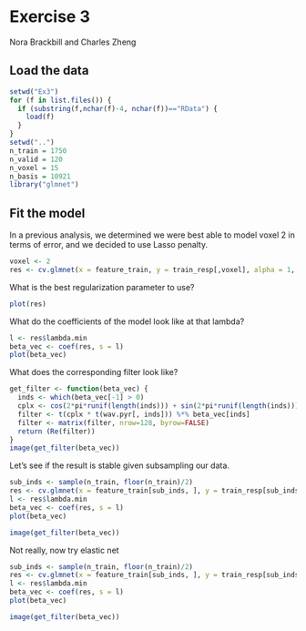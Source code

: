 Exercise 3
========================================================
Nora Brackbill and Charles Zheng

## Load the data

```r
setwd("Ex3")
for (f in list.files()) {
  if (substring(f,nchar(f)-4, nchar(f))=="RData") {
    load(f)
  }
}
setwd("..")
n_train = 1750
n_valid = 120
n_voxel = 15
n_basis = 10921
library("glmnet")
```

## Fit the model

In a previous analysis,
we determined we were best able to model voxel 2 in terms of error,
and we decided to use Lasso penalty.

```r
voxel <- 2
res <- cv.glmnet(x = feature_train, y = train_resp[,voxel], alpha = 1, type.measure="mse")
```

What is the best regularization parameter to use?

```r
plot(res)
```

What do the coefficients of the model look like at that lambda?

```r
l <- res$lambda.min
beta_vec <- coef(res, s = l)
plot(beta_vec)
```

What does the corresponding filter look like?
```r
get_filter <- function(beta_vec) {
  inds <- which(beta_vec[-1] > 0)
  cplx <- cos(2*pi*runif(length(inds))) + sin(2*pi*runif(length(inds)))
  filter <- t(cplx * t(wav.pyr[, inds])) %*% beta_vec[inds]
  filter <- matrix(filter, nrow=128, byrow=FALSE)
  return (Re(filter))
}
image(get_filter(beta_vec))
```


Let's see if the result is stable given subsampling our data.

```r
sub_inds <- sample(n_train, floor(n_train)/2)
res <- cv.glmnet(x = feature_train[sub_inds, ], y = train_resp[sub_inds, voxel], alpha = 1, type.measure="mse")
l <- res$lambda.min
beta_vec <- coef(res, s = l)
plot(beta_vec)

image(get_filter(beta_vec))
```

Not really, now try elastic net
```r
sub_inds <- sample(n_train, floor(n_train)/2)
res <- cv.glmnet(x = feature_train[sub_inds, ], y = train_resp[sub_inds, voxel], alpha = 0.5, type.measure="mse")
l <- res$lambda.min
beta_vec <- coef(res, s = l)
plot(beta_vec)

image(get_filter(beta_vec))
```

